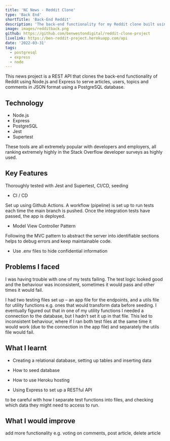 ```yaml
---
title: 'NC News - Reddit Clone'
type: 'Back End'
shortTitle: 'Back-End Reddit'
description: 'The back-end functionality for my Reddit clone built using Express and PostgreSQL.'
image: images/redditback.png
github: https://github.com/benwestondigital/reddit-clone-project
livelink: https://ben-reddit-project.herokuapp.com/api
date: '2022-03-31'
tags:
  - postgresql
  - express
  - node
---
```


This news project is a REST API that clones the back-end functionality of Reddit using Node.js and Express to serve articles, users, topics and comments in JSON format using a PostgreSQL database.

## Technology

- Node.js
- Express
- PostgreSQL
- Jest
- Supertest

These tools are all extremely popular with developers and employers, all ranking extremely highly in the Stack Overflow developer surveys as highly used.

## Key Features

Thoroughly tested with Jest and Supertest, CI/CD, seeding

- CI / CD

Set up using Github Actions. A workflow (pipeline) is set up to run tests each time the main branch is pushed. Once the integration tests have passed, the app is deployed.

- Model View Controller Pattern

Following the MVC pattern to abstract the server into identifiable sections helps to debug errors and keep maintainable code.

- Use .env files to hide confidential information

## Problems I faced

I was having trouble with one of my tests failing. The test logic looked good and the behaviour was inconsistent, sometimes it would pass and other times it would fail.

I had two testing files set up – an app file for the endpoints, and a utils file for utility functions e.g. ones that would transform data before seeding. I eventually figured out that in one of my utility functions I needed a connection to the database, but I hadn’t set it up in that file. This led to inconsistent behaviour, where if I ran both test files at the same time it would work (due to the connection in the app file) and separately the utils file would fail.

## What I learnt

- Creating a relational database, setting up tables and inserting data

- How to seed database

- How to use Heroku hosting

- Using Express to set up a RESTful API

to be careful with how I separate test functions into files, and checking which data they might need to access to run.

## What I would improve

add more functionality e.g. voting on comments, post article, delete article
